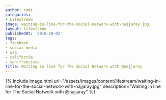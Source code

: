 ```yaml
---
author: rami
categories:
- Lifestream
image: waiting-in-line-for-the-social-network-with-najjaray.jpg
layout: lifestream
publishedAt: '2010-10-02'
tags:
- facebook
- social-media
- usa
- california
- san-francisco
title: Waiting in line for The Social Network with @najjaray
---
```


{% include image.html url="/assets/images/content/lifestream/waiting-in-line-for-the-social-network-with-najjaray.jpg" description="Waiting in line for The Social Network with @najjaray" %}